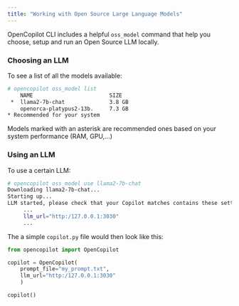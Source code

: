 ```yaml
---
title: "Working with Open Source Large Language Models"
---
```


OpenCopilot CLI includes a helpful `oss_model` command that help you choose, setup and run an Open Source LLM locally.

### Choosing an LLM

To see a list of all the models available:
```bash
# opencopilot oss_model list
    NAME                      	SIZE  
 *  llama2-7b-chat              3.8 GB
    openorca-platypus2-13b.    	7.3 GB
* Recommended for your system

```
Models marked with an asterisk are recommended ones based on your system performance (RAM, GPU,...)

### Using an LLM

To use a certain LLM:
```bash
# opencopilot oss_model use llama2-7b-chat
Downloading llama2-7b-chat...
Starting up...
LLM started, please check that your Copilot matches contains these settings:
     ...
     llm_url="http:/127.0.0.1:3030"
     ...
```

The a simple `copilot.py` file would then look like this:

```python
from opencopilot import OpenCopilot

copilot = OpenCopilot(
    prompt_file="my_prompt.txt",
    llm_url="http:/127.0.0.1:3030"
    )

copilot()
```


